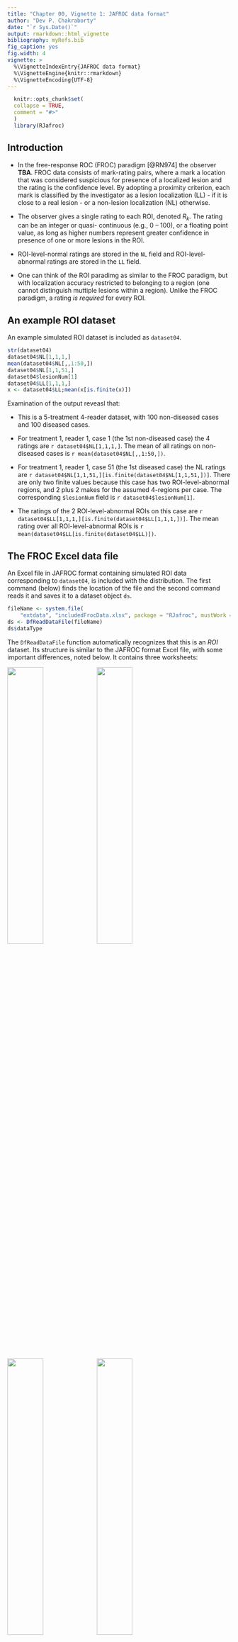 ```yaml
---
title: "Chapter 00, Vignette 1: JAFROC data format"
author: "Dev P. Chakraborty"
date: "`r Sys.Date()`"
output: rmarkdown::html_vignette
bibliography: myRefs.bib
fig_caption: yes
fig.width: 4
vignette: >
  %\VignetteIndexEntry{JAFROC data format}
  %\VignetteEngine{knitr::rmarkdown}
  %\VignetteEncoding{UTF-8}
---
```

  
```r
  knitr::opts_chunk$set(
  collapse = TRUE,
  comment = "#>"
  )
  library(RJafroc)
```

## Introduction
* In the free-response ROC (FROC) paradigm [@RN974] the observer **TBA**. FROC data consists of mark-rating pairs, where a mark a location that was considered suspicious for presence of a localized lesion and the rating is the confidence level. By adopting a proximity criterion, each mark is classified by the investigator as a lesion localization (LL) - if it is close to a real lesion - or a non-lesion localization (NL) otherwise. 

* The observer gives a single rating to each ROI, denoted ${{R}_{k}}$. The rating can be an integer or quasi- continuous (e.g., 0 – 100), or a floating point value, as long as higher numbers represent greater confidence in presence of one or more lesions in the ROI.

* ROI-level-normal ratings are stored in the `NL` field and ROI-level-abnormal ratings are stored in the `LL` field.  

* One can think of the ROI paradimg as similar to the FROC paradigm, but with localization accuracy restricted to belonging to a region (one cannot distinguish muttiple lesions within a region). Unlike the FROC paradigm, a rating *is required* for every ROI.


## An example ROI dataset

An example simulated ROI dataset is included as `dataset04`.
  
```r
str(dataset04)
dataset04$NL[1,1,1,]
mean(dataset04$NL[,,1:50,])
dataset04$NL[1,1,51,]
dataset04$lesionNum[1]
dataset04$LL[1,1,1,]
x <- dataset04$LL;mean(x[is.finite(x)])
```             
Examination of the output reveasl that:

* This is a 5-treatment 4-reader dataset, with 100 non-diseased cases and 100 diseased cases.   

* For treatment 1, reader 1, case 1 (the 1st non-diseased case) the 4 ratings are `r dataset04$NL[1,1,1,]`. The mean of all ratings on non-diseased cases is `r mean(dataset04$NL[,,1:50,])`.  

* For treatment 1, reader 1, case 51 (the 1st diseased case) the NL ratings are `r dataset04$NL[1,1,51,][is.finite(dataset04$NL[1,1,51,])]`. There are only two finite values because this case has two ROI-level-abnormal regions, and 2 plus 2 makes for the assumed 4-regions per case. The corresponding `$lesionNum` field is `r dataset04$lesionNum[1]`.   
* The ratings of the 2 ROI-level-abnormal ROIs on this case are `r dataset04$LL[1,1,1,][is.finite(dataset04$LL[1,1,1,])]`. The mean rating over all ROI-level-abnormal ROIs is `r mean(dataset04$LL[is.finite(dataset04$LL)])`.  

## The FROC  Excel data file
An Excel file in JAFROC format containing simulated ROI data corresponding to `dataset04`, is included with the distribution. The first command (below) finds the location of the file and the second command reads it and saves it to a dataset object `ds`.  
```r
fileName <- system.file(
    "extdata", "includedFrocData.xlsx", package = "RJafroc", mustWork = TRUE)
ds <- DfReadDataFile(fileName)
ds$dataType
```             
The `DfReadDataFile` function automatically recognizes that this is an *ROI* dataset. Its structure is similar to the JAFROC format Excel file, with some important differences, noted below. It contains three worksheets: 

![](images/FROC-TP-Truth-1.png){width=40%}![](images/FROC-TP-Truth-2.png){width=40%}
![](images/FROC-TP-Truth-3.png){width=40%}![](images/FROC-TP-Truth-4.png){width=40%}
![](images/FROC-TP-Truth-5.png){width=40%}


* The `Truth` worksheet - this indicates which cases are diseased and which are non-diseased and the number of ROI-level-abnormal region on each case.  
    + There are 50 normal cases (labeled 1-50) under column `CaseID` and 40 abnormal cases (labeled 51-90).  
    + The `LesionID` field for each normal case (e.g., `CaseID` = 1) is zero and there is one row per case. For abnormal cases, this field has a variable number of entries, ranging from 1 to 4. As an example, there are two rows for `CaseID` = 51 in the Excel file: one with `LesionID` = 2 and one with `LesionID` = 3.   
    + The `Weights` field is always zero (this field is not used in ROI analysis).  

![](images/ROI-FP-1.png){width=40%}
![](images/ROI-FP-2.png){width=40%}

* The `FP` (or `NL`)  worksheet - this lists the ratings of ROI-level-normal regions.  
    + For `ReaderID` = 1, `ModalityID` = 1 and `CaseID` = 1 there are 4 rows, corresponding to the 4 ROI-level-normal regions in this case. The corresponding ratings are `r dataset04$NL[1,1,1,][is.finite(dataset04$NL[1,1,1,])]`. The pattern repeats for other treatments and readers, but the rating are, of course, different.  
    + Each `CaseID` is represented in the `FP` worksheet (a rare exception could occur if a case-level abnormal case has 4 abnormal regions).

![](images/ROI-TP-1.png){width=40%}

* The `TP` (or `LL`) worksheet - this lists the ratings of ROI-level-abnormal regions.  
    + Because normal cases generate TPs, one does not find any entry with `CaseID` = 1-50 in the `TP` worksheet.   
    + The lowest `CaseID` in the `TP` worksheet is 51, which corresponds to the first abnormal case.   
    + There are two entries for this case, corresponding to the two ROI-level-abnormal regions present in this case. Recall that corresponding to this `CaseID` in the `Truth` worksheet there were two entries with `LesionID` = 2 and 3. These must match the `LesionID`'s listed for this case in the `TP` worksheet. Complementing these two entries, in the `FP` worksheet for `CaseID` = 51, there are 2 entries corresponding to the two ROI-level-normal regions in this case.   
    + One should be satisfied that for each abnormal case the sum of the number of entries in the `TP` and `FP` worksheets is always 4.  


## Next
The next vignette illustrates significance testing for this paradigm.  

## References  
